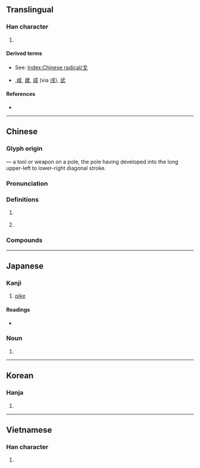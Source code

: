 {{character info/new}}
{{also|弋|𠀋}}
==Translingual==
{{stroke order|type=animate}}
{{stroke order|type=tanimate}}

===Han character===
{{Han char|rn=62|rad=戈|as=00|sn=4|four=53000|canj=I|ids=⿻弋丿}}

# {{mul-kangxi radical-def}}

====Derived terms====
* See: [[Index:Chinese radical/戈]]
* {{l|mul|威}},[[咸]], [[歲]], [[烕]] (via [[戌]]), [[武]]

====References====
* {{Han ref|kx=0411.010|dkj=11530|dj=0752.050|hdz=21397.010|uh=6208|ud=25096|bh=A4E0|bd=42208}}

----

==Chinese==
{{zh-forms}}
{{zh-wp|zh:戈 (武器)|zh:戈姓|en:dagger-axe}}

===Glyph origin===
{{Han etym}}
{{liushu|i}} ― a tool or weapon on a pole, the pole having developed into the long upper-left to lower-right diagonal stroke.

===Pronunciation===
{{zh-pron
|m=gē
|c=gwo1
|h=pfs=kho
|mn=ko/qz:ko͘
|w=
|mc=y
|oc=y
|cat=n,pn
}}

===Definitions===
{{zh-hanzi}}

# {{lb|zh|historical}} {{w|dagger-axe}} {{gloss|an ancient Chinese [[weapon]] similar to a [[halberd]]}}
# {{surname|lang=zh}}

===Compounds===
{{zh-der|戈壁|倒戈|干戈|兵戈|探戈舞|入室操戈|倒戈卸甲|同室操戈|大戈壁|大動干戈|天戈|不念荷戈|倒置干戈|倒載干戈|動干戈|反戈一擊|干戈載戢|反戈|倒持干戈|兵戈擾攘|礪戈秣馬|止戈為武|枕戈汗馬|投袂援戈|投戈講藝|枕戈待旦|拋戈棄甲|戈什|撝戈反日|戈比|枕戈坐甲|投戈|擐甲持戈|拋戈卸甲|止戈散馬|戈什哈|枕戈泣血|探戈|止戈|棄甲拋戈|投袂荷戈|揮戈回日|擐甲揮戈|操戈入室|操戈|泣血枕戈|擐甲操戈|止戈興仁|枕戈嘗膽|杯酒戈矛|揮戈反日|枕戈飲膽|枕戈寢甲|枕戈待敵|揮戈|韜戈卷甲|雕戈|解甲倒戈|魯陽揮戈|解甲投戈|鐵馬金戈|韜戈偃武|負戈|金戈鐵馬}}

{{zh-cat|Weapons}}

----

==Japanese==
{{wp|lang=ja|戈}}

===Kanji===
{{ja-kanji|grade=|rs=戈00}}

# [[pike]]

====Readings====
* {{ja-readings|goon=[[か]] (ka)|kanon=[[か]] (ka)|kun=[[ほこ]] (hoko)}}

===Noun===
{{ja-kanjitab|ほこ|yomi=k}}
{{ja-noun|ほこ}}

# {{alternative spelling of|矛|lang=ja}}

----

==Korean==

===Hanja===
{{ko-hanja|hangeul=과|eumhun=|rv=gwa|mr=kwa|y=kwa}}

# {{defn|lang=ko|sort=戈00}}

----

==Vietnamese==

===Han character===
{{vi-hantu|[[qua]], [[quơ]], [[quờ]]}}

# {{defn|lang=vi|sort=戈00}}

[[Category:CJKV radicals| ]]
